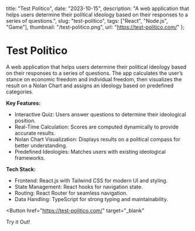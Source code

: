   title: "Test Politico",
  date: "2023-10-15",
  description:
    "A web application that helps users determine their political ideology based on their responses to a series of questions.",
  slug: "test-politico",
  tags: ["React", "Node.js", "Game"],
  thumbnail: "/test-politico.png",
  url: "https://test-politico.com/"
};


# Test Politico

A web application that helps users determine their political ideology based on their responses to a series of questions.
The app calculates the user’s stance on economic freedom and individual freedom, then visualizes the result on a Nolan Chart
and assigns an ideology based on predefined categories.

**Key Features:**

- Interactive Quiz: Users answer questions to determine their ideological position.
- Real-Time Calculation: Scores are computed dynamically to provide accurate results.
- Nolan Chart Visualization: Displays results on a political compass for better understanding.
- Predefined Ideologies: Matches users with existing ideological frameworks.

**Tech Stack:**

- Frontend: React.js with Tailwind CSS for modern UI and styling.
- State Management: React hooks for navigation state.
- Routing: React Router for seamless navigation.
- Data Handling: TypeScript for strong typing and maintainability.

<Button
  href="https://test-politico.com/" 
  target="_blank" 
>
  Try it Out!
</Button>

